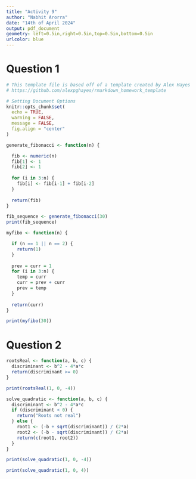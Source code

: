 ```yaml
---
title: "Activity 9"
author: "Nabhit Arorra"
date: "14th of April 2024"
output: pdf_document
geometry: left=0.5in,right=0.5in,top=0.5in,bottom=0.5in
urlcolor: blue
---
```


# Question 1
```r
# This template file is based off of a template created by Alex Hayes
# https://github.com/alexpghayes/rmarkdown_homework_template

# Setting Document Options
knitr::opts_chunk$set(
  echo = TRUE,
  warning = FALSE,
  message = FALSE,
  fig.align = "center"
)
```


``` r
generate_fibonacci <- function(n) {

  fib <- numeric(n)
  fib[1] <- 1
  fib[2] <- 1
  
  for (i in 3:n) {
    fib[i] <- fib[i-1] + fib[i-2]
  }
  
  return(fib)
}

fib_sequence <- generate_fibonacci(30)
print(fib_sequence)
```

```r
myfibo <- function(n) {

  if (n == 1 || n == 2) {
    return(1)
  }
  
  prev = curr = 1
  for (i in 3:n) {
    temp = curr
    curr = prev + curr
    prev = temp
  }
  
  return(curr)
}

print(myfibo(30))
```


# Question 2

```r
rootsReal <- function(a, b, c) {
  discriminant <- b^2 - 4*a*c
  return(discriminant >= 0)
}
```

```r
print(rootsReal(1, 0, -4))
```

``` r
solve_quadratic <- function(a, b, c) {
  discriminant <- b^2 - 4*a*c
  if (discriminant < 0) {
    return("Roots not real")
  } else {
    root1 <- (-b + sqrt(discriminant)) / (2*a)
    root2 <- (-b - sqrt(discriminant)) / (2*a)
    return(c(root1, root2))
  }
}
```

```r
print(solve_quadratic(1, 0, -4))

print(solve_quadratic(1, 0, 4))
```